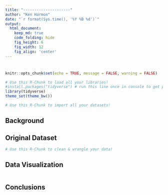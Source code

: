 ---
title: "---------------------"
author: "Ken Harmon"
date: "`r format(Sys.time(), '%Y %B %d')`"
output:
  html_document:  
    keep_md: true
    code_folding: hide
    fig_height: 6
    fig_width: 12
    fig_align: 'center'
---

# {.tabset .tabset-fade}

```{r, echo=FALSE}
knitr::opts_chunk$set(echo = TRUE, message = FALSE, warning = FALSE)
```

```{r load_libraries, include=FALSE}
# Use this R-Chunk to load all your libraries!
#install.packages("tidyverse") # run this line once in console to get package
library(tidyverse)
theme_set(theme_bw())
```

```{r load_data}
# Use this R-Chunk to import all your datasets!

```

## Background


## Original Dataset

```{r tidy_data}
# Use this R-Chunk to clean & wrangle your data!

```

## Data Visualization

```{r plot_data}

```




## Conclusions

